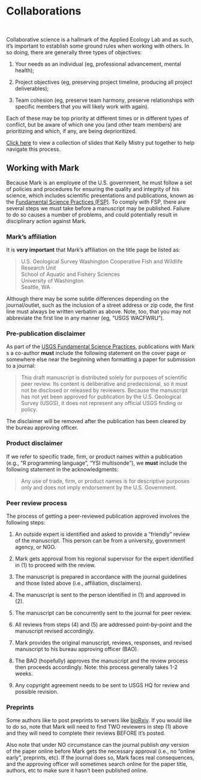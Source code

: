 # Collaborations

<br>

Collaborative science is a hallmark of the Applied Ecology Lab and as such, it's important to establish some ground rules when working with others. In so doing, there are generally three types of objectives:

1) Your needs as an individual (eg, professional advancement, mental health);

2) Project objectives (eg, preserving project timeline, producing all project deliverables);

3) Team cohesion (eg, preserve team harmony, preserve relationships with specific members that you will likely work with again).

Each of these may be top priority at different times or in different types of conflict, but be aware of which one you (and other team members) are prioritizing and which, if any, are being deprioritized.

[Click here](https://docs.google.com/presentation/d/1_8Dt204Onja83bx5QjLAaHGiU2hPP1ImQH1gldVzVdo/edit?ts=5f3ed056#slide=id.g7dbff98225_0_98) to view a collection of slides that Kelly Mistry put together to help navigate this process.


## Working with Mark

Because Mark is an employee of the U.S. government, he must follow a set of policies and procedures for ensuring the quality and integrity of his science, which includes scientific presentations and publications, known as the  [Fundamental Science Practices (FSP)](https://www.usgs.gov/about/organization/science-support/office-science-quality-and-integrity/fundamental-science-practices). To comply with FSP, there are several steps we must take before a manuscript may be published. Failure to do so causes a number of problems, and could potentially result in disciplinary action against Mark.

### Mark's affiliation

It is **very important** that Mark's affiliation on the title page be listed as:

> U.S. Geological Survey Washington Cooperative Fish and Wildlife Research Unit  
> School of Aquatic and Fishery Sciences  
> University of Washington  
> Seattle, WA

Although there may be some subtle differences depending on the journal/outlet, such as the inclusion of a street address or zip code, the first line must always be written verbatim as above. Note, too, that you may not abbreviate the first line in any manner (eg, "USGS WACFWRU").

### Pre-publication disclaimer

As part of the [USGS Fundamental Science Practices](https://www.usgs.gov/office-of-science-quality-and-integrity/fundamental-science-practices), publications with Mark s a co-author **must** include the following statement on the cover page or somewhere else near the beginning when formatting a paper for submission to a journal:

> This draft manuscript is distributed solely for purposes of scientific peer review. Its content is deliberative and predecisional, so it must not be disclosed or released by reviewers. Because the manuscript has not yet been approved for publication by the U.S. Geological Survey (USGS), it does not represent any official USGS finding or policy.

The disclaimer will be removed after the publication has been cleared by the bureau approving officer.

### Product disclaimer

If we refer to specific trade, firm, or product names within a publication (e.g., "R programming language", "YSI multisonde"), we **must** include the following statement in the acknowledgments:

> Any use of trade, firm, or product names is for descriptive purposes only and does not imply endorsement by the U.S. Government.


### Peer review process

The process of getting a peer-reviewed publication approved involves the following steps:

1) An outside expert is identified and asked to provide a "friendly" review of the manuscript. This person can be from a university, government agency, or NGO.

2) Mark gets approval from his regional supervisor for the expert identified in (1) to proceed with the review.

3) The manuscript is prepared in accordance with the journal guidelines and those listed above (i.e., affiliation, disclaimers).

4) The manuscript is sent to the person identified in (1) and approved in (2).

5) The manuscript can be concurrently sent to the journal for peer review.

6) All reviews from steps (4) and (5) are addressed point-by-point and the manuscript revised accordingly.

7) Mark provides the original manuscript, reviews, responses, and revised manuscript to his bureau approving officer (BAO).

8) The BAO (hopefully) approves the manuscript and the review process then proceeds accordingly. Note: this process generally takes 1-2 weeks.

9) Any copyright agreement needs to be sent to USGS HQ for review and possible revision.


### Preprints

Some authors like to post preprints to servers like [bioRxiv](https://www.biorxiv.org/). If you would like to do so, note that Mark will need to find TWO reviewers in step (1) above and they will need to complete their reviews BEFORE it's posted.

Also note that under NO circumstance can the journal publish *any* version of the paper online before Mark gets the necessary approval (i.e., no "online early", preprints, etc). If the journal does so, Mark faces real consequences, and the approving officer will sometimes search online for the paper title, authors, etc to make sure it hasn't been published online.

